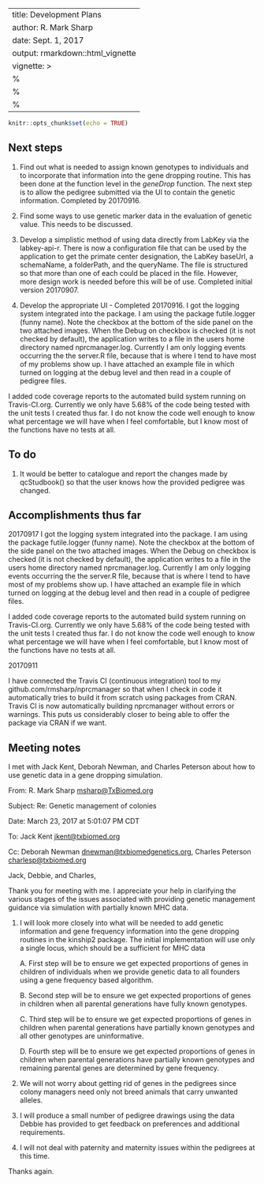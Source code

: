 ---
title: Development Plans
author: R. Mark Sharp
date: Sept. 1, 2017
output: rmarkdown::html_vignette
vignette: >
  %\VignetteEngine{knitr::knitr}
  %\VignetteIndexEntry{Development Plans}
  %\usepackage[UTF-8]{inputenc}
------

```r
knitr::opts_chunk$set(echo = TRUE)
```
## Next steps
1. Find out what is needed to assign known genotypes to individuals and to 
    incorporate that information into the gene dropping routine.
    This has been done at the function level in the _geneDrop_ function. 
    The next step is to allow the pedigree submitted via the UI to contain
    the genetic information. Completed by 20170916.
2. Find some ways to use genetic marker data in the evaluation of genetic 
   value. This needs to be discussed.
3. Develop a simplistic method of using data directly from LabKey via the 
   labkey-api-r. There is now a configuration file that can be used by 
   the application to get the primate center designation, the LabKey 
   baseUrl, a schemaName, a folderPath, and the queryName. 
   The file is structured so that more than one of each could be placed in the 
   file. However, more design work is needed before this will be of use. 
   Completed initial version 20170907.
 
4. Develop the appropriate UI - Completed 20170916.
I got the logging system integrated into the package. I am using the package futile.logger (funny name). Note the checkbox at the bottom of the side panel on the two attached images. When the Debug on checkbox is checked (it is not checked by default), the application writes to a file in the users home directory named nprcmanager.log. Currently I am only logging events occurring the the server.R file, because that is where I tend to have most of my problems show up. I have attached an example file in which turned on logging at the debug level and then read in a couple of pedigree files.

I added code coverage reports to the automated build system running on Travis-CI.org. Currently we only have 5.68% of the code being tested with the unit tests I created thus far. I do not know the code well enough to know what percentage we will have when I feel comfortable, but I know most of the functions have no tests at all.


## To do
1. It would be better to catalogue and report the changes made by qcStudbook()
   so that the user knows how the provided pedigree was changed.

## Accomplishments thus far
20170917
I got the logging system integrated into the package. I am using the package futile.logger (funny name). Note the checkbox at the bottom of the side panel on the two attached images. When the Debug on checkbox is checked (it is not checked by default), the application writes to a file in the users home directory named nprcmanager.log. Currently I am only logging events occurring the the server.R file, because that is where I tend to have most of my problems show up. I have attached an example file in which turned on logging at the debug level and then read in a couple of pedigree files.

I added code coverage reports to the automated build system running on Travis-CI.org. Currently we only have 5.68% of the code being tested with the unit tests I created thus far. I do not know the code well enough to know what percentage we will have when I feel comfortable, but I know most of the functions have no tests at all.

20170911

I have connected the Travis CI (continuous integration) tool to my github.com/rmsharp/nprcmanager so that when I check in code it automatically tries to build it from scratch using packages from CRAN. Travis CI is now automatically building nprcmanager without errors or warnings. This puts us considerably closer to being able to offer the package via CRAN if we want.

## Meeting notes

I met with Jack Kent, Deborah Newman, and Charles Peterson about how to use
genetic data in a gene dropping simulation.

From: R. Mark Sharp <msharp@TxBiomed.org>

Subject: Re: Genetic management of colonies

Date: March 23, 2017 at 5:01:07 PM CDT

To: Jack Kent <jkent@txbiomed.org>

Cc: Deborah Newman <dnewman@txbiomedgenetics.org>, 
Charles Peterson <charlesp@txbiomed.org>

Jack, Debbie, and Charles,

Thank you for meeting with me. I appreciate your help in clarifying the 
various stages of the issues associated with providing genetic management 
guidance via simulation with partially known MHC data. 

1. I will look more closely into what will be needed to add genetic 
information and gene frequency information into the gene dropping routines 
in the kinship2 package. The initial implementation will use only a single 
locus, which should be a sufficient for MHC data

	A. First step will be to ensure we get expected proportions of genes in 
	children of individuals when we provide genetic data to all founders using 
	a gene frequency based algorithm.

	B. Second step will be to ensure we get expected proportions of genes in 
	children when all parental generations have fully known genotypes.

	C. Third step will be to ensure we get expected proportions of genes in 
	children when parental generations have partially known genotypes and all 
	other genotypes are uninformative.

	D. Fourth step will be to ensure we get expected proportions of genes in 
	children when parental generations have partially known genotypes and 
	remaining parental genes are determined by gene frequency.

2. We will not worry about getting rid of genes in the pedigrees since colony 
managers need only not breed animals that carry unwanted alleles.

3. I will produce a small number of pedigree drawings using the data Debbie 
has provided to get feedback on preferences and additional requirements.

4. I will not deal with paternity and maternity issues within the pedigrees 
at this time.

Thanks again.

